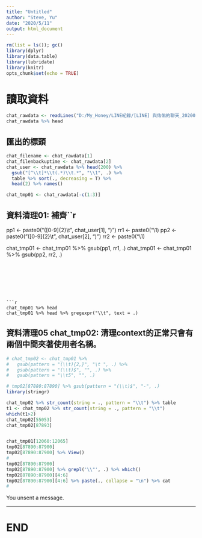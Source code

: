 ```yaml
---
title: "Untitled"
author: "Steve, Yu"
date: "2020/5/11"
output: html_document
---
```


```r
rm(list = ls()); gc()
library(dplyr)
library(data.table)
library(lubridate)
library(knitr)
opts_chunk$set(echo = TRUE)
```

# 讀取資料

```r
chat_rawdata <- readLines("D:/My_Honey/LINE紀錄/[LINE] 與佑佑的聊天_20200506.txt", encoding = "UTF-8")
chat_rawdata %>% head
```

## 匯出的標頭

```r
chat_filename <- chat_rawdata[1]
chat_filenbackuptime <- chat_rawdata[2]
chat_user <- chat_rawdata %>% head(200) %>% 
  gsub("[^\\t]*\\t(.*)\\t.*", "\\1", .) %>% 
  table %>% sort(., decreasing = T) %>% 
  head(2) %>% names()

chat_tmp01 <- chat_rawdata[-c(1:3)]
```

## 資料清理01: 補齊\t

```r
pp1 <- paste0("([0-9]{2}\\t", chat_user[1], ")")
rr1 <- paste0("\\1\t")
pp2 <- paste0("([0-9]{2}\\t", chat_user[2], ")")
rr2 <- paste0("\\1\t")

chat_tmp01 <- chat_tmp01 %>% gsub(pp1, rr1, .)
chat_tmp01 <- chat_tmp01 %>% gsub(pp2, rr2, .)
```







```r
chat_tmp01 %>% head
chat_tmp01 %>% head %>% gregexpr("\\t", text = .)
```





## 資料清理05 chat_tmp02: 清理context的\t。正常只會有兩個\t，中間夾著使用者名稱。

```r
# chat_tmp02 <- chat_tmp01 %>% 
#   gsub(pattern = "(\\t){2,}", "\t ", .) %>% 
#   gsub(pattern = "(\\t)$", "", .) %>% 
#   gsub(pattern = "\\t5", "", .)
```

```r
# tmp02[87880:87890] %>% gsub(pattern = "(\\t)$", "-", .)
library(stringr)

chat_tmp02 %>% str_count(string = ., pattern = "\\t") %>% table
t1 <- chat_tmp02 %>% str_count(string = ., pattern = "\\t")
which(t1>2)
chat_tmp02[55053]
chat_tmp02[87893]


chat_tmp01[12060:12065]
tmp02[87890:87900]
tmp02[87890:87900] %>% View()
# 
tmp02[87890:87900]
tmp02[87890:87900] %>% grepl('\\"', .) %>% which()
tmp02[87890:87900][4:6]
tmp02[87890:87900][4:6] %>% paste(., collapse = "\n") %>% cat
# 


```

You unsent a message.

---

# END
